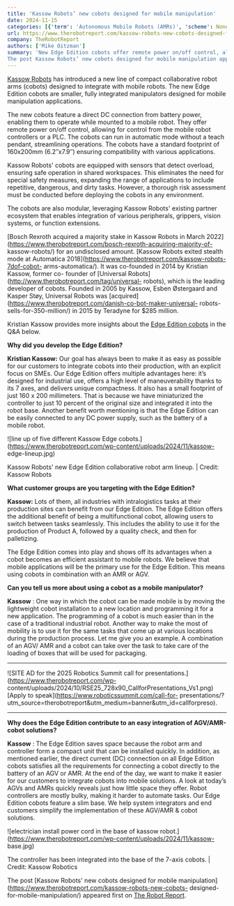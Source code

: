 ```yaml
---
title: 'Kassow Robots’ new cobots designed for mobile manipulation'
date: 2024-11-15
categories: [{'term': 'Autonomous Mobile Robots (AMRs)', 'scheme': None, 'label': None}, {'term': 'Cobot Arms', 'scheme': None, 'label': None}, {'term': 'News', 'scheme': None, 'label': None}, {'term': 'Kassow Robots', 'scheme': None, 'label': None}, {'term': 'mobile manipulation', 'scheme': None, 'label': None}]
url: https://www.therobotreport.com/kassow-robots-new-cobots-designed-for-mobile-manipulation/
company: TheRobotReport
authors: ['Mike Oitzman']
summary: 'New Edge Edition cobots offer remote power on/off control, allowing for control from the mobile robot controllers or a PLC
The post Kassow Robots’ new cobots designed for mobile manipulation appeared first on The Robot Report.'
---
```



[Kassow Robots](https://www.therobotreport.com/tag/kassow-robots/) has
introduced a new line of compact collaborative robot arms (cobots) designed to
integrate with mobile robots. The new Edge Edition cobots are smaller, fully
integrated manipulators designed for mobile manipulation applications.

The new cobots feature a direct DC connection from battery power, enabling
them to operate while mounted to a mobile robot. They offer remote power
on/off control, allowing for control from the mobile robot controllers or a
PLC. The cobots can run in automatic mode without a teach pendant,
streamlining operations. The cobots have a standard footprint of 160x200mm
(6.2″x7.9″) ensuring compatibility with various applications.

Kassow Robots' cobots are equipped with sensors that detect overload, ensuring
safe operation in shared workspaces. This eliminates the need for special
safety measures, expanding the range of applications to include repetitive,
dangerous, and dirty tasks. However, a thorough risk assessment must be
conducted before deploying the cobots in any environment.

The cobots are also modular, leveraging Kassow Robots' existing partner
ecosystem that enables integration of various peripherals, grippers, vision
systems, or function extensions.

[Bosch Rexroth acquired a majority stake in Kassow Robots in March
2022](https://www.therobotreport.com/bosch-rexroth-acquiring-majority-of-
kassow-robots/) for an undisclosed amount. [Kassow Robots exited stealth mode
at Automatica 2018](https://www.therobotreport.com/kassow-robots-7dof-cobot-
arms-automatica/). It was co-founded in 2014 by Kristian Kassow, former co-
founder of [Universal Robots](http://www.therobotreport.com/tag/universal-
robots), which is the leading developer of cobots. Founded in 2005 by Kassow,
Esben Østergaard and Kasper Støy, Universal Robots was
[acquired](https://www.therobotreport.com/danish-co-bot-maker-universal-
robots-sells-for-350-million/) in 2015 by Teradyne for $285 million.

Kristian Kassow provides more insights about the [Edge Edition
cobots](https://www.kassowrobots.com/products/edge-edition) in the Q&A below.

**Why did you develop the Edge Edition?**

**Kristian Kassow:** Our goal has always been to make it as easy as possible
for our customers to integrate cobots into their production, with an explicit
focus on SMEs. Our Edge Edition offers multiple advantages here: it’s designed
for industrial use, offers a high level of maneuverability thanks to its 7
axes, and delivers unique compactness. It also has a small footprint of just
160 x 200 millimeters. That is because we have miniaturized the controller to
just 10 percent of the original size and integrated it into the robot base.
Another benefit worth mentioning is that the Edge Edition can be easily
connected to any DC power supply, such as the battery of a mobile robot.

![line up of five different Kassow Edge
cobots.](https://www.therobotreport.com/wp-content/uploads/2024/11/kassow-
edge-lineup.jpg)

Kassow Robots' new Edge Edition collaborative robot arm lineup. | Credit: Kassow Robots

**What customer groups are you targeting with the Edge Edition?**

**Kassow:** Lots of them, all industries with intralogistics tasks at their
production sites can benefit from our Edge Edition. The Edge Edition offers
the additional benefit of being a multifunctional cobot, allowing users to
switch between tasks seamlessly. This includes the ability to use it for the
production of Product A, followed by a quality check, and then for
palletizing.

The Edge Edition comes into play and shows off its advantages when a cobot
becomes an efficient assistant to mobile robots. We believe that mobile
applications will be the primary use for the Edge Edition. This means using
cobots in combination with an AMR or AGV.

**Can you tell us more about using a cobot as a mobile manipulator?**

**Kassow** : One way in which the cobot can be made mobile is by moving the
lightweight cobot installation to a new location and programming it for a new
application. The programming of a cobot is much easier than in the case of a
traditional industrial robot. Another way to make the most of mobility is to
use it for the same tasks that come up at various locations during the
production process. Let me give you an example. A combination of an AGV/ AMR
and a cobot can take over the task to take care of the loading of boxes that
will be used for packaging.

* * *

![SITE AD for the 2025 Robotics Summit call for
presentations.](https://www.therobotreport.com/wp-
content/uploads/2024/10/RSE25_728x90_CallforPresentations_Vs1.png) [Apply to
speak](https://www.roboticssummit.com/call-for-
presentations/?utm_source=therobotreport&utm_medium=banner&utm_id=callforpreso).

* * *

**Why does the Edge Edition contribute to an easy integration of AGV/AMR-cobot
solutions?**

**Kassow** : The Edge Edition saves space because the robot arm and controller
form a compact unit that can be installed quickly. In addition, as mentioned
earlier, the direct current (DC) connection on all Edge Edition cobots
satisfies all the requirements for connecting a cobot directly to the battery
of an AGV or AMR. At the end of the day, we want to make it easier for our
customers to integrate cobots into mobile solutions. A look at today’s AGVs
and AMRs quickly reveals just how little space they offer. Robot controllers
are mostly bulky, making it harder to automate tasks. Our Edge Edition cobots
feature a slim base. We help system integrators and end customers simplify the
implementation of these AGV/AMR & cobot solutions.

![electrician install power cord in the base of kassow
robot.](https://www.therobotreport.com/wp-content/uploads/2024/11/kassow-
base.jpg)

The controller has been integrated into the base of the 7-axis cobots. | Credit: Kassow Robotics

The post [Kassow Robots' new cobots designed for mobile
manipulation](https://www.therobotreport.com/kassow-robots-new-cobots-
designed-for-mobile-manipulation/) appeared first on [The Robot
Report](https://www.therobotreport.com).


